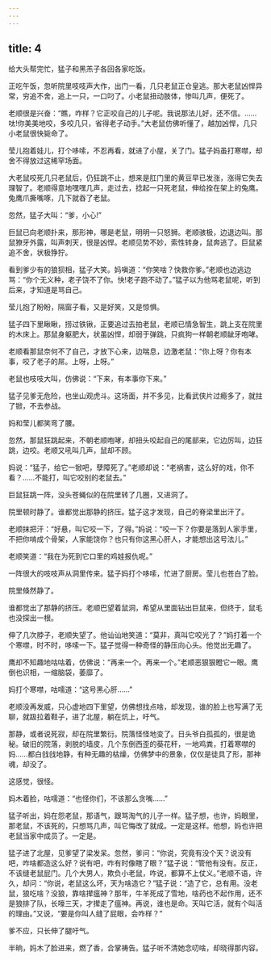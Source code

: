 ```yaml
---
---
---
```

title: 4
---



给大头帮完忙，猛子和黑羔子各回各家吃饭。

正吃午饭，忽听院里吱吱声大作，出门一看，几只老鼠正仓皇逃。那大老鼠凶悍异常，穷追不舍，追上一只，一口叼了。小老鼠扭动肢体，惨叫几声，便死了。

老顺很是兴奋：“瞧，咋样？它正咬自己的儿子呢。我说那法儿好，还不信。……呔!你美美地咬，多咬几只，省得老子动手。”大老鼠仿佛听懂了，越加凶悍，几只小老鼠很快毙命了。

莹儿抱着娃儿，打个哆嗦，不忍再看，就进了小屋，关了门。猛子妈虽打寒噤，却舍不得放过这稀罕场面。

大老鼠咬死几只老鼠后，仍狂跳不止，想来是肛门里的黄豆早已发涨，涨得它失去理智了。老顺得意地嘿嘿几声，走过去，捻起一只死老鼠，伸给拴在架上的兔鹰。兔鹰爪撕嘴啄，几下就吞了老鼠。

忽然，猛子大叫：“爹，小心!”

巨鼠已向老顺扑来，那形神，哪是老鼠，明明一只怒狮。老顺骇极，边退边叫。那鼠獠牙外露，叫声刺天，很是凶悍。老顺见势不妙，索性转身，鼠奔逃了。巨鼠紧追不舍，状极狰狞。

看到爹少有的狼狈相，猛子大笑。妈嗔道：“你笑啥？快救你爹。”老顺也边逃边骂：“你个无义种，老子饶不了你。快!老子跑不动了。”猛子以为他骂老鼠呢，听到后来，才知道是骂自己。

莹儿抱了盼盼，隔窗子看，又是好笑，又是惊惧。

猛子四下里瞅瞅，捞过铁锹，正要追过去拍老鼠，老顺已情急智生，跳上支在院里的木床上。那鼠身躯肥大，状虽凶悍，却弱于弹跳，只疯狗一样朝老顺龇牙咆哮。

老顺看那鼠奈何不了自己，才放下心来，边喘息，边激老鼠：“你上呀？你有本事，咬了老子的屌。上呀，上呀。”

老鼠也吱吱大叫，仿佛说：“下来，有本事你下来。”

猛子见爹无危险，也坐山观虎斗。这场面，并不多见，比看武侠片过瘾多了，就拄了锨，不去参战。

妈和莹儿都笑弯了腰。

忽然，那鼠狂跳起来，不朝老顺咆哮，却扭头咬起自己的尾部来，它边厉叫，边狂跳，边咬。老顺又吼叫几声，鼠却不顾。

妈说：“猛子，给它一锨吧，孽障死了。”老顺却说：“老祸害，这么好的戏，你不看？……不能打，叫它咬别的老鼠去。”

巨鼠狂跳一阵，没头苍蝇似的在院里转了几圈，又进洞了。

院里顿时静了。谁都觉出那静的挤压。猛子这才发现，自己的脊梁里出汗了。

老顺抹把汗：“好悬，叫它咬一下，了得。”妈说：“咬一下？你要是落到人家手里，不把你啃成个骨架，人家能饶你？也只有你这黑心肝人，才能想出这号法儿。”

老顺笑道：“我在为死到它口里的鸡娃报仇呢。”

一阵很大的吱吱声从洞里传来。猛子妈打个哆嗦，忙进了厨房。莹儿也苍白了脸。

院里倏然静了。

谁都觉出了那静的挤压。老顺巴望着鼠洞，希望从里面钻出巨鼠来，但终于，鼠毛也没探出一根。

伸了几次脖子，老顺失望了。他讪讪地笑道：“莫非，真叫它咬光了？”妈打着一个个寒噤，时不时，哆嗦一下。猛子觉得一种奇怪的静压向心头。他觉出无趣了。

鹰却不知趣地咕咕着，仿佛说：“再来一个。再来一个。”老顺恶狠狠瞪它一眼。鹰倒也识相，一缩脑袋，萎靡了。

妈打个寒噤，咕嚅道：“这号黑心肝……”

老顺没再发威，只心虚地四下里望，仿佛想找点啥，却发现，谁的脸上也写满了无聊，就趿拉着鞋子，进了北屋，躺在炕上，吁气。

那静，或者说死寂，却在院里繁衍。院落怪怪地变了。日头爷白孤孤的，很是诡秘。破旧的院落，剥脱的墙皮，几个东倒西歪的葵花秆，一地鸡粪，打着寒噤的妈……都白戗戗地静，有种无趣的枯燥，仿佛梦中的景象，仅仅是徒具了形，那神魂，却没了。

这感觉，很怪。

妈木着脸，咕嚅道：“也怪你们，不该那么贪嘴……”

猛子听出，妈在怨老鼠，那语气，跟骂淘气的儿子一样。猛子想，也许，妈眼里，那老鼠，不该死的，只想骂几声，叫它悔改了就成。一定是这样。他想，妈也许把老鼠当家中成员了。一定是。

猛子进了北屋，见爹望了梁发呆。忽然，爹问：“你说，究竟有没个天？说没有吧，咋啥都造这么好？说有吧，咋有时像瞎了眼？”猛子说：“管他有没有。反正，不该缝老鼠屁门。几个大男人，欺负小老鼠，咋说，都算不上仗义。”老顺不语，许久，却问：“你说，老鼠这么坏，天为啥造它？”猛子说：“造了它，总有用。没老鼠，狼吃啥？没狼，靠啥撵瘟神？那年，牛羊死成了雪地，啥药也不起作用，还不是狼排了队，长嚎三天，才撵走了瘟神。再说，谁也是命。天叫它活，就有个叫活的理由。”又说，“要是你叫人缝了屁眼，会咋样？”

爹不应，只长伸了腿吁气。

半晌，妈木了脸进来，燃了香，合掌祷告。猛子听不清她念叨啥，却晓得那内容。